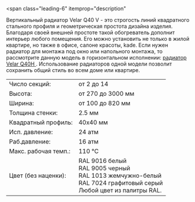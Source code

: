 <span
  class="leading-6"
  itemprop="description"
>
  <meta
    name="countryOfOrigin"
    content="Россия"
  />
  Вертикальный радиатор Velar Q40 V - это строгость линий квадратного стального профиля
  и геометрическая простота дизайна изделия. Благодаря своей внешней простоте такой
  обогреватель дополнит интерьер любого помещения. Его можно установить не только
  в жилой квартире, но также в офисе, салоне красоты, kade.
</span>
<span class="leading-6">
  Если нужен радиатор для монтажа под окно или напольного монтажа, то
  рассмотрите данную модель в горизонтальном исполнении: [
  <span class="text-red-500 hover:underline">радиатор Velar Q40H</span>
  ](/model/q40h). Использование радиаторов одной модели позволит сохранить общий
  стиль во всем доме или квартире.
</span>

<table class="text-xs w-full">
  <tr class="hover:bg-neutral-100">
    <td class="py-1 px-1">Число секций:</td>
    <td class="py-1">от 2 до 14</td>
  </tr>
  <tr class="hover:bg-neutral-100">
    <td class="py-1 px-1">Высота:</td>
    <td class="py-1">от 270 до 3000 мм</td>
  </tr>
  <tr class="hover:bg-neutral-100">
    <td class="py-1 px-1">Ширина:</td>
    <td class="py-1">от 100 до 820 мм</td>
  </tr>
  <tr class="hover:bg-neutral-100">
    <td class="py-1 px-1">Толщина стенки:</td>
    <td class="py-1">2.5 мм</td>
  </tr>
  <tr class="hover:bg-neutral-100">
    <td class="py-1 px-1">Квадратный профиль:</td>
    <td class="py-1">40х40 мм</td>
  </tr>
  <tr class="hover:bg-neutral-100">
    <td class="py-1 px-1">Исп. давление:</td>
    <td class="py-1">24 атм</td>
  </tr>
  <tr class="hover:bg-neutral-100">
    <td class="py-1 px-1">Раб.давление:</td>
    <td class="py-1">16 атм</td>
  </tr>
  <tr class="hover:bg-neutral-100">
    <td class="py-1 px-1">Макс. рабочая темп.:</td>
    <td class="py-1">110 °C</td>
  </tr>
  <tr class="hover:bg-neutral-100 ">
    <td class="py-1 px-1 align-top">Цвет (без наценки):</td>
    <td class="py-1">RAL 9016 белый<br/>RAL 9005 черный<br/>RAL 1013 жемчужно-белый<br/>RAL 7024 графитовый серый<br/>Любой цвет из палитры RAL.</td>
  </tr>
</table>
